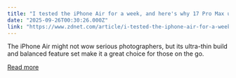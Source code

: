 ```yaml
---
title: "I tested the iPhone Air for a week, and here's why 17 Pro Max users shouldn't sleep on it"
date: "2025-09-26T00:30:26.000Z"
link: "https://www.zdnet.com/article/i-tested-the-iphone-air-for-a-week-and-heres-why-17-pro-max-users-shouldnt-sleep-on-it/"
---
```


The iPhone Air might not wow serious photographers, but its ultra-thin build and balanced feature set make it a great choice for those on the go.

[Read more](https://www.zdnet.com/article/i-tested-the-iphone-air-for-a-week-and-heres-why-17-pro-max-users-shouldnt-sleep-on-it/)
